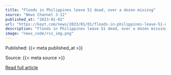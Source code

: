 ```yaml
---
title: "Floods in Philippines leave 51 dead, over a dozen missing"
source: "News Channel 3-12"
published_at: "2023-01-02"
url: "https://keyt.com/news/2023/01/01/floods-in-philippines-leave-51-dead-over-a-dozen-missing/"
description: "Floods in Philippines leave 51 dead, over a dozen missingThe post Floods in Philippines leave 51 dead, over a dozen missing appeared first on News Channel 3-12."
image: "news_code/rss_img.png"
---
```



  Published: {{< meta published_at >}}
  

  Source: {{< meta source >}}
  

  [Read full article]({{< meta url >}})
  

